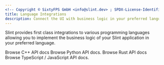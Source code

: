 ```yaml
---
<!-- Copyright © SixtyFPS GmbH <info@slint.dev> ; SPDX-License-Identifier: MIT -->
title: Language Integrations
description: Connect the UI with business logic in your preferred language.
---
```



Slint provides first class integrations to various programming languages allowing you to implement the business logic of your Slint application in your preferred language.

<CardGrid>
  <IconLinkCard title="C++" href="https://docs.slint.dev/latest/docs/cpp/" icon="seti:cpp">
    Browse C++ API docs
  </IconLinkCard>
  <IconLinkCard title="Python (beta)" href="https://pypi.org/project/slint/" icon="seti:python">
    Browse Python API docs.
  </IconLinkCard>
  <IconLinkCard title="Rust" href="https://docs.slint.dev/latest/docs/rust/slint/" icon="seti:rust">
    Browse Rust API docs
  </IconLinkCard>
  <IconLinkCard title="TypeScript" href="https://docs.slint.dev/latest/docs/node/" icon="seti:typescript">
    Browse TypeScript / JavaScript API docs.
  </IconLinkCard>
</CardGrid>
